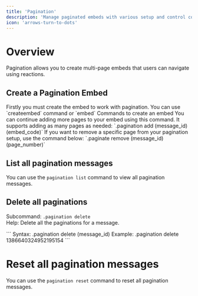 ---
title: 'Pagination'
description: 'Manage paginated embeds with various setup and control commands.'
icon: 'arrows-turn-to-dots'
---

# Overview

Pagination allows you to create multi-page embeds that users can navigate using reactions.


## Create a Pagination Embed

<Steps>
  <Step title="Create the embed">
    Firstly you must create the embed to work with pagination. You can use `createembed` command or `embed` Commands to create an embed
  </Step>
  <Step title="Add the page">
    You can continue adding more pages to your embed using this command. It supports adding as many pages as needed: `.pagination add (message_id) (embed_code)`
  </Step>
  <Step title="Removing a page">
    If you want to remove a specific page from your pagination setup, use the command below: `.paginate remove (message_id) (page_number)`
  </Step>
</Steps>

## List all pagination messages

You can use the `pagination list` command to view all pagination messages.

## Delete all paginations

Subcommand: `.pagination delete` <br />
Help: Delete all the paginations for a message. <br />

<Tabs>
    <Tab title="Usage">
       ```
       Syntax: .pagination delete (message_id)
       Example: .pagination delete 1386640324952195154
       ```
    </Tab>
</Tabs>

# Reset all pagination messages

You can use the `pagination reset` command to reset all pagination messages.